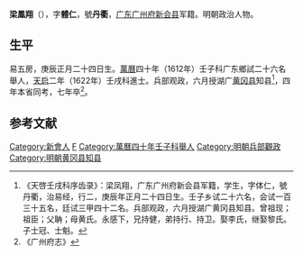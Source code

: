 '''梁鳳翔'''（{{bd|？||1627年||}}），字'''體仁'''，號'''丹衢'''，[[广东|广东]][[广州府|广州府]][[新会县|新会县]]军籍。明朝政治人物。

==生平==
易五房，庚辰正月二十四日生。[[萬曆|萬曆]]四十年（1612年）壬子科广东鄉試二十六名舉人，[[天启|天启]]二年（1622年）壬戌科進士。兵部观政，六月授湖广[[黄冈县|黄冈县]]知县<ref>《天啓壬戌科序齿录》：梁凤翔，广东广州府新会县军籍，学生，字体仁，號丹衢，治易经，行二，庚辰年正月二十四日生。壬子乡试二十六名，会试一百三十五名，廷试三甲四十二名。兵部观政，六月授湖广黄冈县知县。曾祖现；祖臣；父聃；母黄氏。永感下，兄持健，弟持行、持卫。娶李氏，继娶黎氏。子士冠、士魁。</ref>，四年本省同考，七年卒<ref>《广州府志》</ref>。

==参考文献==
{{reflist}}

{{start box}}
{{s-off}}
{{s-before|[[熊江|熊江]]<br>}}
{{s-title|明朝黄冈县知县|1622年—1627年}}
{{s-after|[[吴允初|吴允初]]<br>}}
{{end box}}

{{天啓二年壬戌科殿試金榜}}

{{Authority control}}

{{DEFAULTSORT:}}
[[Category:新會人|Category:新會人]]
[[Category:梁姓|F]]
[[Category:萬曆四十年壬子科舉人|Category:萬曆四十年壬子科舉人]]
[[Category:明朝兵部觀政|Category:明朝兵部觀政]]
[[Category:明朝黄冈县知县|Category:明朝黄冈县知县]]


{{明朝官员小作品}}